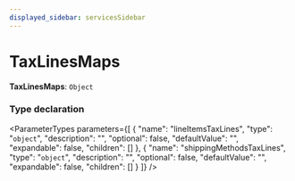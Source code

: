 ```yaml
---
displayed_sidebar: servicesSidebar
---
```



# TaxLinesMaps

 **TaxLinesMaps**: `Object`

### Type declaration

<ParameterTypes parameters={[
  {
    "name": "lineItemsTaxLines",
    "type": "`object`",
    "description": "",
    "optional": false,
    "defaultValue": "",
    "expandable": false,
    "children": []
  },
  {
    "name": "shippingMethodsTaxLines",
    "type": "`object`",
    "description": "",
    "optional": false,
    "defaultValue": "",
    "expandable": false,
    "children": []
  }
]} />
